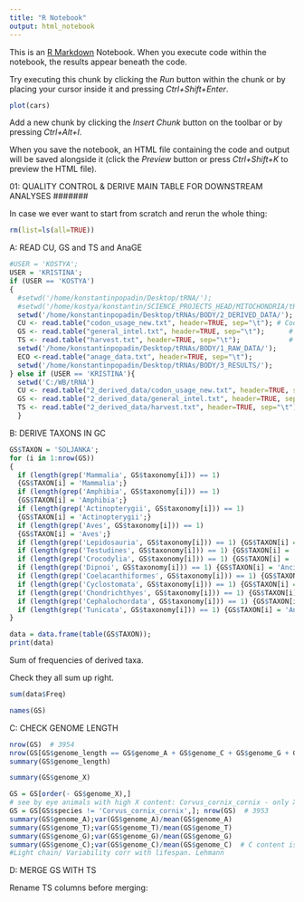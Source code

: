 ```yaml
---
title: "R Notebook"
output: html_notebook
---
```


This is an [R Markdown](http://rmarkdown.rstudio.com) Notebook. When you execute code within the notebook, the results appear beneath the code. 

Try executing this chunk by clicking the *Run* button within the chunk or by placing your cursor inside it and pressing *Ctrl+Shift+Enter*. 

```r
plot(cars)
```

Add a new chunk by clicking the *Insert Chunk* button on the toolbar or by pressing *Ctrl+Alt+I*.

When you save the notebook, an HTML file containing the code and output will be saved alongside it (click the *Preview* button or press *Ctrl+Shift+K* to preview the HTML file).

################################################################################
####### 01: QUALITY CONTROL & DERIVE MAIN TABLE FOR DOWNSTREAM ANALYSES ####### ###############################################################################

In case we ever want to start from scratch and rerun the whole thing:
```r
rm(list=ls(all=TRUE))
```

############# A: READ CU, GS and TS and AnaGE

```r
#USER = 'KOSTYA';
USER = 'KRISTINA';
if (USER == 'KOSTYA') 
{
  #setwd('/home/konstantinpopadin/Desktop/tRNA/');
  #setwd('/home/kostya/konstantin/SCIENCE_PROJECTS_HEAD/MITOCHONDRIA/tRNA');
  setwd('/home/konstantinpopadin/Desktop/tRNAs/BODY/2_DERIVED_DATA/');
  CU <- read.table("codon_usage_new.txt", header=TRUE, sep="\t"); # CodonUsage
  GS <- read.table("general_intel.txt", header=TRUE, sep="\t");      # GenomeSummary
  TS <- read.table("harvest.txt", header=TRUE, sep="\t");            # TrnaStructure
  setwd('/home/konstantinpopadin/Desktop/tRNAs/BODY/1_RAW_DATA/');
  ECO <-read.table("anage_data.txt", header=TRUE, sep="\t");            # TrnaStructure
  setwd('/home/konstantinpopadin/Desktop/tRNAs/BODY/3_RESULTS/');
} else if (USER == 'KRISTINA'){
  setwd('C:/WB/tRNA')
  CU <- read.table("2_derived_data/codon_usage_new.txt", header=TRUE, sep="\t");
  GS <- read.table("2_derived_data/general_intel.txt", header=TRUE, sep="\t");
  TS <- read.table("2_derived_data/harvest.txt", header=TRUE, sep="\t");
  }

```

############# B: DERIVE TAXONS IN GC

```r
GS$TAXON = 'SOLJANKA';
for (i in 1:nrow(GS))
{ 
  if (length(grep('Mammalia', GS$taxonomy[i])) == 1) 
  {GS$TAXON[i] = 'Mammalia';}
  if (length(grep('Amphibia', GS$taxonomy[i])) == 1) 
  {GS$TAXON[i] = 'Amphibia';}
  if (length(grep('Actinopterygii', GS$taxonomy[i])) == 1) 
  {GS$TAXON[i] = 'Actinopterygii';}
  if (length(grep('Aves', GS$taxonomy[i])) == 1) 
  {GS$TAXON[i] = 'Aves';}
  if (length(grep('Lepidosauria', GS$taxonomy[i])) == 1) {GS$TAXON[i] = 'Reptilia'; }
  if (length(grep('Testudines', GS$taxonomy[i])) == 1) {GS$TAXON[i] = 'Reptilia'; }
  if (length(grep('Crocodylia', GS$taxonomy[i])) == 1) {GS$TAXON[i] = 'Reptilia'; }
  if (length(grep('Dipnoi', GS$taxonomy[i])) == 1) {GS$TAXON[i] = 'AncientFish'; }
  if (length(grep('Coelacanthiformes', GS$taxonomy[i])) == 1) {GS$TAXON[i] = 'AncientFish'; }
  if (length(grep('Cyclostomata', GS$taxonomy[i])) == 1) {GS$TAXON[i] = 'AncientFish'; }
  if (length(grep('Chondrichthyes', GS$taxonomy[i])) == 1) {GS$TAXON[i] = 'AncientFish'; }
  if (length(grep('Cephalochordata', GS$taxonomy[i])) == 1) {GS$TAXON[i] = 'AncientFish'; }
  if (length(grep('Tunicata', GS$taxonomy[i])) == 1) {GS$TAXON[i] = 'AncientFish'; }
}
```

```r
data = data.frame(table(GS$TAXON)); 
print(data)
```
Sum of frequencies of derived taxa.

Check they all sum up right.

```r
sum(data$Freq)
```
```r
names(GS)
```

################## C:  CHECK GENOME LENGTH

```r
nrow(GS)  # 3954
nrow(GS[GS$genome_length == GS$genome_A + GS$genome_C + GS$genome_G + GS$genome_T + GS$genome_X,]) # 3954! good
summary(GS$genome_length)
```
```r
summary(GS$genome_X)
```
```r
GS = GS[order(- GS$genome_X),] 
# see by eye animals with high X content: Corvus_cornix_cornix - only X - delete it
GS = GS[GS$species != 'Corvus_cornix_cornix',]; nrow(GS)  # 3953
summary(GS$genome_A);var(GS$genome_A)/mean(GS$genome_A)
summary(GS$genome_T);var(GS$genome_T)/mean(GS$genome_T)
summary(GS$genome_G);var(GS$genome_G)/mean(GS$genome_G)
summary(GS$genome_C);var(GS$genome_C)/mean(GS$genome_C)  # C content is the most variable! Why?
#Light chain/ Variability corr with lifespan. Lehmann
```

################## D:  MERGE GS WITH TS

Rename TS columns before merging:

